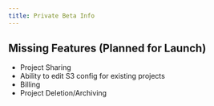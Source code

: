 ```yaml
---
title: Private Beta Info
---
```


## Missing Features (Planned for Launch)

- Project Sharing
- Ability to edit S3 config for existing projects
- Billing 
- Project Deletion/Archiving





